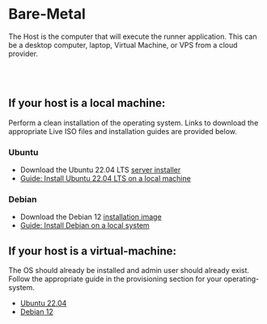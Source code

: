 
# Bare-Metal

The Host is the computer that will execute the runner application. This can be a desktop computer,
laptop, Virtual Machine, or VPS from a cloud provider.

<div style={{ textAlign: 'center' }}>
  <Metal />
</div>
<br />
<br />

## If your host is a local machine:

Perform a clean installation of the operating system. Links to download the appropriate Live ISO
files and installation guides are provided below.

### Ubuntu

- Download the Ubuntu 22.04 LTS
  [server installer](https://ftp.snt.utwente.nl/pub/os/linux/ubuntu-releases/22.04.3/ubuntu-22.04.3-live-server-amd64.iso)
- [Guide: Install Ubuntu 22.04 LTS on a local machine](https://ostechnix.com/install-ubuntu-server/)

### Debian

- Download the Debian 12
  [installation image](https://cdimage.debian.org/debian-cd/current/amd64/iso-dvd/debian-12.1.0-amd64-DVD-1.iso)
- [Guide: Install Debian on a local system](https://www.linuxtechi.com/how-to-install-debian-11-bullseye/)

## If your host is a virtual-machine:

The OS should already be installed and admin user should already exist. Follow the appropriate guide
in the provisioning section for your operating-system.

- [Ubuntu 22.04](../04-host-provisioning/02-ubuntu-setup.mdx)
- [Debian 12](../04-host-provisioning/01-debian-setup.mdx)
